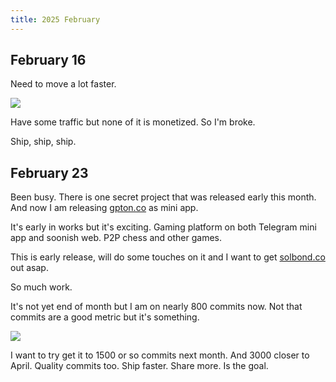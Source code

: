 ```yaml
---
title: 2025 February
---
```


## February 16

Need to move a lot faster.

![](https://raw.githubusercontent.com/nikitavoloboev/media/main/nikiv/25-feb/journal-cloudflare-analytics-30-days.png)

Have some traffic but none of it is monetized. So I'm broke.

Ship, ship, ship.

## February 23

Been busy. There is one secret project that was released early this month. And now I am releasing [gpton.co](https://gpton.co) as mini app.

It's early in works but it's exciting. Gaming platform on both Telegram mini app and soonish web. P2P chess and other games.

This is early release, will do some touches on it and I want to get [solbond.co](https://github.com/solbond/solbond) out asap.

So much work.

It's not yet end of month but I am on nearly 800 commits now. Not that commits are a good metric but it's something.

![](https://raw.githubusercontent.com/nikitavoloboev/media/main/nikiv/25-feb/commits-feb-23.png)

I want to try get it to 1500 or so commits next month. And 3000 closer to April. Quality commits too. Ship faster. Share more. Is the goal.
